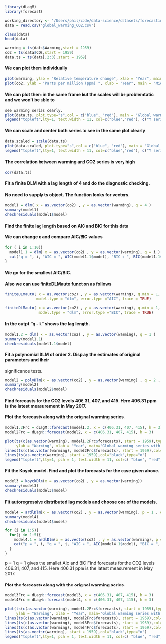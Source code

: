 
```{r}
library(dLagM)
library(forecast)

working_directory <- '/Users/phil/code/data-science/datasets/forecasting'
data = read.csv("global_warming_CO2.csv")

class(data)
head(data)

warming = ts(data$Warming,start = 1959)
co2 = ts(data$CO2,start = 1959)
data.ts = ts(data[,2:3],start = 1959)
```

#### We can plot them individually

```{r}
plot(warming, ylab = "Relative temperature change", xlab = "Year", main = "Global warming series")
plot(co2, ylab = "Parts per million (ppm) ", xlab = "Year", main = "Mid-tropospheric carbon dioxide series")
```

#### We can plot them in the same frame but the scales will be problemtatic and we won't be able to 

```{r}
see warming series cearly.
plot(data.ts, plot.type="s",col = c("blue", "red"), main = "Global warming and CO2 series")
legend("topleft",lty=1, text.width = 11, col=c("blue","red"), c("Y series", "X series"))
```
#### We can scale and center both series to see in the same plot clearly
```{r}
data.scaled = scale(data.ts)
plot(data.scaled, plot.type="s",col = c("blue", "red"), main = "Global warming and CO2 series")
legend("topleft",lty=1, text.width = 11, col=c("blue","red"), c("Y series", "X series"))
```
#### The correlation between warming and CO2 series is very high
```{r}
cor(data.ts)
```
#### Fit a finite DLM with a lag length of 4 and do the diagnostic checking.
#### No need to supply ts object. The function looks for vectors.
```{r}
model1 = dlm( x = as.vector(co2) , y = as.vector(warming), q = 4 )
summary(model1)
checkresiduals(model1$model)
```

#### Find the finite lag length based on AIC and BIC for this data
#### We can change  q and compare AIC/BIC values
```{r}
for ( i in 1:10){
  model1.1 = dlm( x = as.vector(co2) , y = as.vector(warming), q = i )
  cat("q = ", i, "AIC = ", AIC(model1.1$model), "BIC = ", BIC(model1.1$model),"\n")
}
```
#### We go for the smallest AIC/BIC.
#### Also we can use finiteDLMauto function as follows
```{r}
finiteDLMauto( x = as.vector(co2) , y = as.vector(warming), q.min = 1, q.max = 10, 
              model.type = "dlm", error.type ="AIC", trace = TRUE)

finiteDLMauto( x = as.vector(co2) , y = as.vector(warming), q.min = 1, q.max = 10, 
               model.type = "dlm", error.type ="BIC", trace = TRUE)
```
#### In the outpt "q - k" shows the lag length.
```{r}
model1.2 = dlm( x = as.vector(co2) , y = as.vector(warming), q = 1 )
summary(model1.1)
checkresiduals(model1.1$model)
```
#### Fit a polynomial DLM of order 2. Display the estimates of original parameters and their 
significance tests.
```{r}
model2 = polyDlm(x = as.vector(co2) , y = as.vector(warming) , q = 2 , k = 2 , show.beta = TRUE)
summary(model2)
checkresiduals(model2$model)
```
#### Find forecasts for the CO2 levels 406.31, 407, and 415. Here 406.31 ppm is the latest measurement in May 2017. 
#### Plot the forecasts along with the original warming series.
```{r}
model1.2Frc = dLagM::forecast(model1.2, x = c(406.31, 407, 415), h = 3)
model2Frc = dLagM::forecast(model2, x = c(406.31, 407, 415), h = 3)

plot(ts(c(as.vector(warming), model1.2Frc$forecasts), start = 1959),type="o",col="Blue", ylim= c(-0.3, 1.7), 
     ylab = "Warming", xlab = "Year", main="Global warming series with three years ahead forecasts")      
lines(ts(c(as.vector(warming), model2Frc$forecasts), start = 1959),col="red",type="o")
lines(ts(as.vector(warming), start = 1959),col="black",type="o")
legend("topleft",lty=1, pch = 1, text.width = 11, col=c( "blue", "red","black"), c("Dlm", "Polynomial", "Warming"))
```

#### Fit the Koyck model. Find and plot the forecasts for the case given above.

```{r}
model3 = koyckDlm(x = as.vector(co2) , y = as.vector(warming))
summary(model3)
checkresiduals(model3$model)
```

#### Fit autoregressive distributed lag models and choose one of the models.
```{r}
model4 = ardlDlm(x = as.vector(co2) , y = as.vector(warming), p = 1 , q = 1 )
summary(model4)
checkresiduals(model4$model)

for (i in 1:5){
  for(j in 1:5){
    model4.1 = ardlDlm(x = as.vector(co2) , y = as.vector(warming), p = i , q = j )
    cat("p = ", i, "q = ", j, "AIC = ", AIC(model4.1$model), "BIC = ", BIC(model4.1$model),"\n")
  }
}
```
p =  1 q =  1 gives the smallet AIc and BIC
Find forecasts for the CO2 levels 406.31, 407, and 415. Here 406.31 ppm is the latest 
measurement in May 2017. 

#### Plot the forecasts along with the original warming series.
```{r}
model3Frc = dLagM::forecast(model3, x = c(406.31, 407, 415), h = 3)
model4Frc = dLagM::forecast(model4, x = c(406.31, 407, 415), h = 3)

plot(ts(c(as.vector(warming), model1.2Frc$forecasts), start = 1959),type="o",col="Blue", ylim= c(-0.3, 1.7), 
     ylab = "Warming", xlab = "Year", main="Global warming series with three years ahead forecasts")      
lines(ts(c(as.vector(warming), model2Frc$forecasts), start = 1959),col="red",type="o")
lines(ts(c(as.vector(warming), model3Frc$forecasts), start = 1959),col="green",type="o")
lines(ts(c(as.vector(warming), model4Frc$forecasts), start = 1959),col="purple",type="o")
lines(ts(as.vector(warming), start = 1959),col="black",type="o")
legend("topleft",lty=1, pch = 1, text.width = 11, col=c( "blue", "red", "green", "purple", "black"), c("Dlm", "Polynomial", "Koyck", "ARDL", "Warming"))
```
